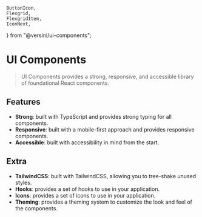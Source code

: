 	ButtonIcon,
	Flexgrid,
	FlexgridItem,
	IconNext,
} from "@versini/ui-components";

<Meta title="Getting started/Overview" />

# UI Components

> UI Components provides a strong, responsive, and accessible library of foundational React components.

## Features

- **Strong**: built with TypeScript and provides strong typing for all components.
- **Responsive**: built with a mobile-first approach and provides responsive components.
- **Accessible**: built with accessibility in mind from the start.

## Extra

- **TailwindCSS**: built with TailwindCSS, allowing you to tree-shake unused styles.
- **Hooks**: provides a set of hooks to use in your application.
- **Icons**: provides a set of icons to use in your application.
- **Theming**: provides a theming system to customize the look and feel of the components.

<div className="not-av-typography mt-8">
	<Flexgrid alignHorizontal="flex-end">
		<FlexgridItem>
			<ButtonIcon labelLeft="Installation" noBorder onClick={linkTo("getting-started--installation")}>
				<IconNext decorative monotone />
    		</ButtonIcon>
    	</FlexgridItem>
    </Flexgrid>

</div>
